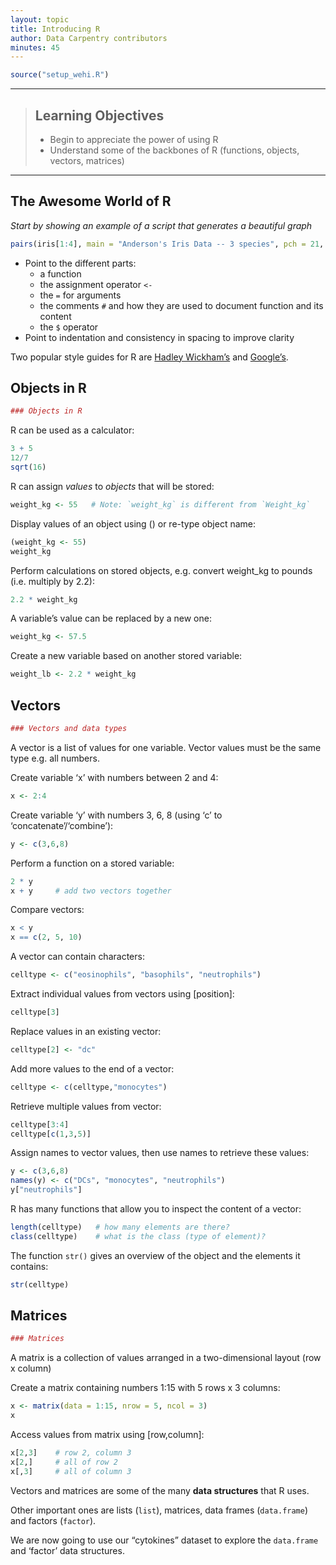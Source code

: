 ```yaml
---
layout: topic
title: Introducing R
author: Data Carpentry contributors
minutes: 45
---
```



```r
source("setup_wehi.R")
```

------------

> ## Learning Objectives
>
> * Begin to appreciate the power of using R 
> * Understand some of the backbones of R (functions, objects, vectors, matrices)

------------

## The Awesome World of R

_Start by showing an example of a script that generates a beautiful graph_

```r
pairs(iris[1:4], main = "Anderson's Iris Data -- 3 species", pch = 21, bg = c("red", "green3", "blue")[unclass(iris$Species)])
```

* Point to the different parts:
  - a function
  - the assignment operator `<-`
  - the `=` for arguments
  - the comments `#` and how they are used to document function and its content
  - the `$` operator
* Point to indentation and consistency in spacing to improve clarity

Two popular style guides for R are [Hadley Wickham's](http://adv-r.had.co.nz/Style.html) and
[Google's](https://google-styleguide.googlecode.com/svn/trunk/Rguide.xml).


## Objects in R

```r
### Objects in R

```

R can be used as a calculator:

```r
3 + 5
12/7
sqrt(16)
```

R can assign _values_ to _objects_ that will be stored:

```r
weight_kg <- 55   # Note: `weight_kg` is different from `Weight_kg`
```

Display values of an object using () or re-type object name:

```r
(weight_kg <- 55)
weight_kg
```

Perform calculations on stored objects, e.g. convert weight_kg to pounds (i.e. multiply by 2.2):

```r
2.2 * weight_kg
```

A variable's value can be replaced by a new one:

```r
weight_kg <- 57.5
```

Create a new variable based on another stored variable:

```r
weight_lb <- 2.2 * weight_kg
```

## Vectors

```r
### Vectors and data types

```

A vector is a list of values for one variable. Vector values must be the same type e.g. all numbers. 

Create variable 'x' with numbers between 2 and 4:

```r
x <- 2:4         
```

Create variable 'y' with numbers 3, 6, 8 (using 'c' to 'concatenate'/'combine'):

```r
y <- c(3,6,8)     
```

Perform a function on a stored variable:

```r
2 * y     
x + y     # add two vectors together
```

Compare vectors:

```r
x < y
x == c(2, 5, 10)
```

A vector can contain characters:

```r
celltype <- c("eosinophils", "basophils", "neutrophils")
```

Extract individual values from vectors using [position]:

```r
celltype[3]
```

Replace values in an existing vector:

```r
celltype[2] <- "dc"
```

Add more values to the end of a vector:

```r
celltype <- c(celltype,"monocytes")
```

Retrieve multiple values from vector:

```r
celltype[3:4]
celltype[c(1,3,5)]
```

Assign names to vector values, then use names to retrieve these values:

```r
y <- c(3,6,8) 
names(y) <- c("DCs", "monocytes", "neutrophils")
y["neutrophils"]
```


R has many functions that allow you to inspect the content of a vector:

```r
length(celltype)   # how many elements are there?
class(celltype)    # what is the class (type of element)?
```

The function `str()` gives an overview of the object and the elements it
contains:

```r
str(celltype)
```

## Matrices

```r
### Matrices

```

A matrix is a collection of values arranged in a two-dimensional layout (row x column) 

Create a matrix containing numbers 1:15 with 5 rows x 3 columns:

```r
x <- matrix(data = 1:15, nrow = 5, ncol = 3)
x
```

Access values from matrix using [row,column]:

```r
x[2,3]    # row 2, column 3
x[2,]     # all of row 2
x[,3]     # all of column 3
```

Vectors and matrices are some of the many **data structures** that R uses. 

Other important ones are lists (`list`), matrices, data frames (`data.frame`) and factors (`factor`).

We are now going to use our "cytokines" dataset to explore the `data.frame` and 'factor' data structures.

